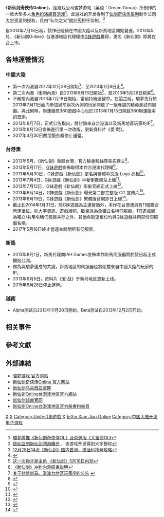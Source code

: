 {{Redirect2|新仙剑|2001年发行的初代重制版《新仙剑奇侠传》|仙剑奇侠传 (游戏)}}
{{noteTA|G1=Games}}
{{Infobox animanga/Headerofja
|title= 新仙剑奇侠传Online
|image= 
|size= 
|caption= 
|japanese= 
|english= 
|kana= 
|romaji= 
|genre= 
}}
{{Infobox animanga/Game
|Title= 
|Genre= [[MMORPG|MMORPG]]（[[網頁遊戲|網頁遊戲]]）
|Plat= [[个人电脑|PC]] 
|Spec= 1.8GHZ双核处理器<br />2GB内存以上<br />Intel集成显卡256MB以上(Directx9)
|Recommend= 
|Engine= [[Unity_(游戏引擎)|Unity]]
|Patch= 
|Version= 
|Dev= [[骏梦游戏|骏梦游戏]]
|Pub= {{flagicon|PRC}}'''[[骏梦游戏|骏梦游戏]]'''、[[奇虎|360游戏平台]]<BR>{{flagicon|ROC}}'''[[G妹遊戲|G妹遊戲]]'''、[[大宇資訊|大宇資訊]]、113遊戲網、遊戲酒吧<BR>{{flagicon|MAL}}{{flagicon|SGP}}'''[[IAH_Games|IAH Games]]'''<BR>{{flagicon|VIE}}[[SGame|SGame]]<ref>未加粗體顯示的均為聯運代理商。</ref>
|Producer= 
|Director= [[姚壯憲|姚壯憲]]<ref name="姚仙监制新仙剑网游曝光">{{Cite web |url=http://games.sina.com.cn/o/n/2011-09-01/0145527112.shtml |title=姚仙监制新仙剑网游曝光 |accessdate=2011-09-01 |archive-date=2016-03-04 |archive-url=https://web.archive.org/web/20160304090735/http://games.sina.com.cn/o/n/2011-09-01/0145527112.shtml |dead-url=no }}</ref>
|Scenario=
|CharacterDesign= 
|Sound= 
|Media= 网络在线
|Play= 多人
|Date= 
|Released= {{flagicon|PRC}}2013年7月18日不刪檔内测<BR>{{flagicon|ROC}}2013年9月19日不刪檔測試<BR>{{flagicon|MAL}}{{flagicon|SGP}}2013年8月1日公開測試<BR>{{flagicon|VIE}}2013年12月2日Beta测试
|Price= 
|Sale= 
|Rating= 
|Device= [[滑鼠|滑鼠]]、[[鍵盤|鍵盤]]
|ContentsIcon= 
CERO:輔導級15+
|Name= 
|End= 
|Save= 
|Size= 
|QSave= 
|QLoad= 
|Continue= 
|Screen= 
|FScreen= 
|Music= 
|Voice= 
|Log= 
|CGMode= 
|MMode= 
|EMode= 
|Skip=
|Auto= 
|Etc= 
}}
{{Infobox animanga/Footerofja}}

《'''新仙剑奇侠传Online'''》，是游戏公司骏梦游戏（英语：Dream Group）所制作的一款大型多人[[角色扮演|角色扮演]][[網頁游戏|網頁游戏]]<ref name="《新仙劍奇俠傳online》是駿夢遊戲即將推出的一款頁遊">[http://game.donews.com/industry/201109/594707.shtm 駿夢將推《新仙劍奇俠傳OL》及頁遊版《大富翁OL》]{{dead link|date=2018年3月 |bot=InternetArchiveBot |fix-attempted=yes }}</ref>。此游戏的开发得到了[[仙剑奇侠传系列|仙剑奇侠传系列]]制作公司[[大宇资讯|大宇资讯]]的授权，且由“仙剑之父”[[姚壮宪|姚壮宪]]担任监制。<ref name="姚仙监制新仙剑网游曝光2">[http://games.sina.com.cn/o/n/2011-09-01/0145527112.shtml 姚仙监制新仙剑网游曝光] {{Wayback|url=http://games.sina.com.cn/o/n/2011-09-01/0145527112.shtml |date=20160304090735 }}，该游戏开发得到大宇授权</ref>

自2013年7月18日起，該作已陸續在中國大陸以及新馬地區開始營運。2013年5月，《新仙劍Online》台港澳地區代理權由[[G妹遊戲|G妹遊戲]]獲得，更名《新仙劍》即將在台上市。

==各地運營情況==
===中國大陸===
*第一次內測自2012年12月28日開始<ref>[http://bbs.xianjian.com/forum.php?mod=viewthread&tid=16748&extra=page%3D7 12月28日14点《新仙剑》国内首测，激活码抢号攻略]{{dead link|date=2018年3月 |bot=InternetArchiveBot |fix-attempted=yes }}</ref>，至2013年1月8日止<ref>{{Cite web |url=http://bbs.xianjian.com/forum.php?mod=viewthread&tid=21182&extra=page%3D6 |title=《新仙剑》首次封测1月8日结束通知  |accessdate=2013-08-12 |archive-date=2016-03-04 |archive-url=https://web.archive.org/web/20160304072631/http://bbs.xianjian.com/forum.php?mod=viewthread&tid=21182&extra=page%3D6 |dead-url=yes }}</ref>。
*第二次內測（衝刺內測）自2013年5月16日開始<ref>[http://bbs.xianjian.com/forum.php?mod=viewthread&tid=24885&extra=page%3D4 这一次你才是主角 《新仙剑》5月16日内测]{{dead link|date=2018年3月 |bot=InternetArchiveBot |fix-attempted=yes }}</ref>，至2013年5月26日結束<ref>[http://bbs.xianjian.com/forum.php?mod=viewthread&tid=31325&extra=page%3D4 《新仙剑》冲刺内测结束说明]{{dead link|date=2018年3月 |bot=InternetArchiveBot |fix-attempted=yes }}</ref>。
*不刪檔內測自2013年7月18日開始，當前持續運營中。在這之前，駿夢先行於2013年7月11日面向參加過前兩次內測的玩家開放了一組專屬的精英測試伺服器。與此同時，聯運廠商360遊戲中心也於2013年7月15日開啟360聯運版本的首測。
*2013年8月7日，正式公告指出，將封鎖來自台港澳以及新馬地區玩家的IP<ref>[http://www.xianjian.com/v5/notice/483.html 关于封禁新马、港澳台地区玩家IP的公告] {{webarchive|url=https://web.archive.org/web/20140309062952/http://www.xianjian.com/v5/notice/483.html |date=2014-03-09 }}</ref>。
*2013年8月13日宣佈進行第一次改版，更新資料片《愛·戰》。
*2017年4月30日關閉服务器停止運營。

===台港澳===
*2013年5月，《新仙劍》重歸台灣，官方臉書粉絲頁率先建立<ref>{{Cite web |url=https://www.facebook.com/#!/pal.gm99 |title=仙劍一夢十八載，《新仙劍》官方臉書粉絲頁率先建立 |accessdate=2013-08-20 |archive-date=2019-12-23 |archive-url=https://web.archive.org/web/20191223202140/https://www.facebook.com/#!/pal.gm99 |dead-url=no }}</ref>。
*2013年5月17日，[[G妹遊戲|G妹遊戲]]宣佈取得本作台港澳代理權<ref>{{Cite web |url=http://gnn.gamer.com.tw/0/80310.html |title=重現仙劍傳說 《新仙劍奇俠傳 Online》宣布進軍台港澳市場 |accessdate=2013-08-12 |archive-date=2013-06-07 |archive-url=https://web.archive.org/web/20130607184213/http://gnn.gamer.com.tw/0/80310.html |dead-url=no }}</ref>。
*2013年5月30日，G妹遊戲《新仙劍》定名與繁體中文版 Logo 亮相<ref>{{Cite web |url=http://gnn.gamer.com.tw/5/80805.html |title=《新仙劍》繁體中文版 Logo 亮相 動漫音樂製作人和田薰跨界打造主題曲 |accessdate=2013-08-20 |archive-date=2013-06-07 |archive-url=https://web.archive.org/web/20130607191729/http://gnn.gamer.com.tw/5/80805.html |dead-url=no }}</ref>。
*2013年7月4日，G妹遊戲《新仙劍》神秘倒數網站上線<ref>{{Cite web |url=http://gnn.gamer.com.tw/1/82471.html |title=《新仙劍》倒數網站上線 神秘身影黑暗中現身 |accessdate=2013-08-20 |archive-date=2013-07-09 |archive-url=https://web.archive.org/web/20130709015141/http://gnn.gamer.com.tw/1/82471.html |dead-url=no }}</ref>。
*2013年7月12日，G妹遊戲《新仙劍》形象官網正式上線<ref>{{Cite web |url=http://gnn.gamer.com.tw/1/82921.html |title=《新仙劍》形象官網正式上線 四大職業戰鬥特色釋出 |accessdate=2013-08-20 |archive-date=2013-07-15 |archive-url=https://web.archive.org/web/20130715044215/http://gnn.gamer.com.tw/1/82921.html |dead-url=no }}</ref>。
*2013年8月14日，G妹遊戲《新仙劍》曝光第二部完整版 CG 宣傳片<ref>{{Cite web |url=http://gnn.gamer.com.tw/2/84432.html |title=《新仙劍》曝光第二部完整版 CG 宣傳片「愛. 戰」 堅守信念為夥伴而戰 |accessdate=2013-08-20 |archive-date=2013-08-17 |archive-url=https://web.archive.org/web/20130817062507/http://gnn.gamer.com.tw/2/84432.html |dead-url=no }}</ref>。
*2013年8月19日，G妹遊戲《新仙劍》繁體版官網即日上線<ref>{{Cite web |url=http://gnn.gamer.com.tw/5/84595.html |title=《新仙劍》繁體版官網即日上線 主程式預下載活動近期開放 |accessdate=2013-08-20 |archive-date=2013-08-24 |archive-url=https://web.archive.org/web/20130824015001/http://gnn.gamer.com.tw/5/84595.html |dead-url=no }}</ref>。
*截止到2014年1月31日，除G妹遊戲為主運營商外，本作在台港澳另有11個聯合營運單位。除大宇資訊、遊戲酒吧、歡樂派為全獨立名稱伺服器、113遊戲網為獨立/共用名稱伺服器共存之外，其他各聯運單位均與G妹遊戲共用部份伺服器名稱。
*2017年5月18日終止營運並關閉所有伺服器。

===新馬===
*2013年8月1日，新馬代理商IAH Games宣佈本作新馬伺服器將於該日起正式開始公測。
*做為與駿夢達成的共識，新馬地區的伺服器也將阻擋來自中國大陸的玩家的IP。
*2013年9月5日，资料片《爱·战》于新马地区更新上线。
*2015年8月28日停止運營。

=== 越南 ===
*Alpha测试自2013年11月20日開始，Beta测试自2013年12月2日开始。
==相关事件==
==參考文獻==
{{reflist}}

==外部連結==
*[https://web.archive.org/web/20120110084924/http://www.thedream.cc/cn/ 骏梦游戏 官方网站]
*[https://web.archive.org/web/20130606183413/http://www.xianjian.com/ 新仙剑奇侠传Online 官方网站]
*[https://web.archive.org/web/20130621191017/http://xj.iahgames.com/ 新仙剑马来西亚官网]
*[http://www.gm99.com/pal/index 新仙劍Online台港澳地區官方網站] {{Wayback|url=http://www.gm99.com/pal/index |date=20140407032935 }}
*[http://kiem.sgame.vn/ 新仙剑越南官网] {{Wayback|url=http://kiem.sgame.vn/ |date=20140106040456 }}
*[https://www.facebook.com/#!/pal.gm99  新仙劍Online台港澳地區官方臉書粉絲頁] {{Wayback|url=https://www.facebook.com/#!/pal.gm99 |date=20191223202140 }}

{{仙劍奇俠傳系列}}
{{DEFAULTSORT:New Legend of Sword and Fairy}}
[[Category:2011年电子游戏|X]]
[[Category:网页游戏|X]]
[[Category:Unity引擎遊戲|Category:Unity引擎遊戲]]
[[Category:大型多人在线角色扮演游戏|X]]
[[Category:仙剑奇侠传系列电子游戏|衍Xin Xian Jian Online]]
[[Category:中国大陆开发电子游戏|Category:中国大陆开发电子游戏]]